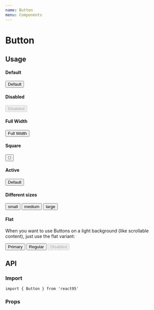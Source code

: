 ```yaml
---
name: Button
menu: Components
---
```




# Button

## Usage

#### Default

<Playground>
  <Button >Default</Button>
</Playground>

#### Disabled

<Playground>
  <Button disabled>Disabled</Button>
</Playground>

#### Full Width

<Playground>
  <Button fullWidth>Full Width</Button>
</Playground>

#### Square

<Playground>
  <Button square>
    <span role='img' aria-label='🎂'>
      🎂
    </span>
  </Button>
</Playground>

#### Active

<Playground>
  <Button active>Default</Button>
</Playground>

#### Different sizes

<Playground>
  <div
    style={{
      alignItems: 'center',
      display: 'flex',
      width: 200,
      justifyContent: 'space-between'
    }}
  >
    <Button size='sm'>
      small
    </Button>
    <Button size='md'>
      medium
    </Button>
    <Button size='lg'>
      large
    </Button>
  </div>
</Playground>

#### Flat

<Playground>
  <Window>
    <WindowContent>
      <Cutout style={{ padding: '1rem', width: '300px' }}>
        <p style={{ lineHeight: 1.3 }}>
          When you want to use Buttons on a light background (like scrollable
          content), just use the flat variant:
        </p>
        <div style={{ marginTop: '1.5rem' }}>
          <Toolbar>
            <Button
              primary
              variant='flat'
              fullWidth
              style={{ marginRight: '0.5rem' }}
            >
              Primary
            </Button>
            <Button
              variant='flat'
              fullWidth
              style={{ marginRight: '0.5rem' }}
            >
              Regular
            </Button>
            <Button  variant='flat' disabled fullWidth>
              Disabled
            </Button>
          </Toolbar>
        </div>
      </Cutout>
    </WindowContent>
  </Window>
</Playground>

## API

### Import

```
import { Button } from 'react95'
```

### Props

<Props of={Button} />
